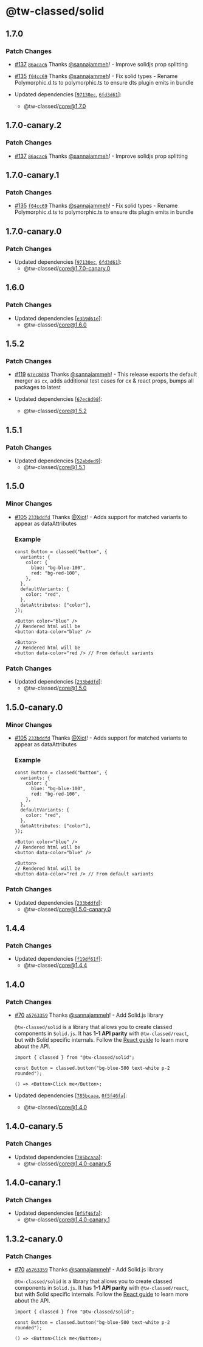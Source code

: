 # @tw-classed/solid

## 1.7.0

### Patch Changes

- [#137](https://github.com/sannajammeh/tw-classed/pull/137) [`86acac6`](https://github.com/sannajammeh/tw-classed/commit/86acac6abbb963d6a3af6888a3b18e26b834bf53) Thanks [@sannajammeh](https://github.com/sannajammeh)! - Improve solidjs prop splitting

- [#135](https://github.com/sannajammeh/tw-classed/pull/135) [`f04cc69`](https://github.com/sannajammeh/tw-classed/commit/f04cc695ce2d5f643de3f346622cd9bab0b39091) Thanks [@sannajammeh](https://github.com/sannajammeh)! - Fix solid types - Rename Polymorphic.d.ts to polymorphic.ts to ensure dts plugin emits in bundle

- Updated dependencies [[`97130ec`](https://github.com/sannajammeh/tw-classed/commit/97130ecf63128d0061f3a20a11ef9052b97476a9), [`6fd3d61`](https://github.com/sannajammeh/tw-classed/commit/6fd3d6106e052481d2364cc7fb732ed6acf3f2a1)]:
  - @tw-classed/core@1.7.0

## 1.7.0-canary.2

### Patch Changes

- [#137](https://github.com/sannajammeh/tw-classed/pull/137) [`86acac6`](https://github.com/sannajammeh/tw-classed/commit/86acac6abbb963d6a3af6888a3b18e26b834bf53) Thanks [@sannajammeh](https://github.com/sannajammeh)! - Improve solidjs prop splitting

## 1.7.0-canary.1

### Patch Changes

- [#135](https://github.com/sannajammeh/tw-classed/pull/135) [`f04cc69`](https://github.com/sannajammeh/tw-classed/commit/f04cc695ce2d5f643de3f346622cd9bab0b39091) Thanks [@sannajammeh](https://github.com/sannajammeh)! - Fix solid types - Rename Polymorphic.d.ts to polymorphic.ts to ensure dts plugin emits in bundle

## 1.7.0-canary.0

### Patch Changes

- Updated dependencies [[`97130ec`](https://github.com/sannajammeh/tw-classed/commit/97130ecf63128d0061f3a20a11ef9052b97476a9), [`6fd3d61`](https://github.com/sannajammeh/tw-classed/commit/6fd3d6106e052481d2364cc7fb732ed6acf3f2a1)]:
  - @tw-classed/core@1.7.0-canary.0

## 1.6.0

### Patch Changes

- Updated dependencies [[`e3b9d61e`](https://github.com/sannajammeh/tw-classed/commit/e3b9d61e5952bdabdd614511c080b039eb417a62)]:
  - @tw-classed/core@1.6.0

## 1.5.2

### Patch Changes

- [#119](https://github.com/sannajammeh/tw-classed/pull/119) [`67ec8d98`](https://github.com/sannajammeh/tw-classed/commit/67ec8d984b03b7f51e416f98088c0c90a22fcc04) Thanks [@sannajammeh](https://github.com/sannajammeh)! - This release exports the default merger as `cx`, adds additional test cases for cx & react props, bumps all packages to latest

- Updated dependencies [[`67ec8d98`](https://github.com/sannajammeh/tw-classed/commit/67ec8d984b03b7f51e416f98088c0c90a22fcc04)]:
  - @tw-classed/core@1.5.2

## 1.5.1

### Patch Changes

- Updated dependencies [[`52abded9`](https://github.com/sannajammeh/tw-classed/commit/52abded95022cca7c16497b08741538b3a05fe88)]:
  - @tw-classed/core@1.5.1

## 1.5.0

### Minor Changes

- [#105](https://github.com/sannajammeh/tw-classed/pull/105) [`233bddfd`](https://github.com/sannajammeh/tw-classed/commit/233bddfd28bed25a40c38a52bb75164dae7bfb36) Thanks [@Xiot](https://github.com/Xiot)! - Adds support for matched variants to appear as dataAttributes

  ### Example

  ```tsx
  const Button = classed("button", {
    variants: {
      color: {
        blue: "bg-blue-100",
        red: "bg-red-100",
      },
    },
    defaultVariants: {
      color: "red",
    },
    dataAttributes: ["color"],
  });

  <Button color="blue" />
  // Rendered html will be
  <button data-color="blue" />

  <Button>
  // Rendered html will be
  <button data-color="red /> // From default variants
  ```

### Patch Changes

- Updated dependencies [[`233bddfd`](https://github.com/sannajammeh/tw-classed/commit/233bddfd28bed25a40c38a52bb75164dae7bfb36)]:
  - @tw-classed/core@1.5.0

## 1.5.0-canary.0

### Minor Changes

- [#105](https://github.com/sannajammeh/tw-classed/pull/105) [`233bddfd`](https://github.com/sannajammeh/tw-classed/commit/233bddfd28bed25a40c38a52bb75164dae7bfb36) Thanks [@Xiot](https://github.com/Xiot)! - Adds support for matched variants to appear as dataAttributes

  ### Example

  ```tsx
  const Button = classed("button", {
    variants: {
      color: {
        blue: "bg-blue-100",
        red: "bg-red-100",
      },
    },
    defaultVariants: {
      color: "red",
    },
    dataAttributes: ["color"],
  });

  <Button color="blue" />
  // Rendered html will be
  <button data-color="blue" />

  <Button>
  // Rendered html will be
  <button data-color="red /> // From default variants
  ```

### Patch Changes

- Updated dependencies [[`233bddfd`](https://github.com/sannajammeh/tw-classed/commit/233bddfd28bed25a40c38a52bb75164dae7bfb36)]:
  - @tw-classed/core@1.5.0-canary.0

## 1.4.4

### Patch Changes

- Updated dependencies [[`f19df61f`](https://github.com/sannajammeh/tw-classed/commit/f19df61fe812481e97f40b09cd9713380a39470a)]:
  - @tw-classed/core@1.4.4

## 1.4.0

### Patch Changes

- [#70](https://github.com/sannajammeh/tw-classed/pull/70) [`a5763359`](https://github.com/sannajammeh/tw-classed/commit/a576335954e8269ef3a03fdd06790eeb9b777e71) Thanks [@sannajammeh](https://github.com/sannajammeh)! - Add Solid.js library

  `@tw-classed/solid` is a library that allows you to create classed components in `Solid.js`. It has **1-1 API parity** with `@tw-classed/react`, but with Solid specific internals. Follow the [React guide](/docs) to learn more about the API.

  ```tsx
  import { classed } from "@tw-classed/solid";

  const Button = classed.button("bg-blue-500 text-white p-2 rounded");

  () => <Button>Click me</Button>;
  ```

- Updated dependencies [[`785bcaaa`](https://github.com/sannajammeh/tw-classed/commit/785bcaaada76f9b19edce4b1724d7850dcb4fbd6), [`0f5f46fa`](https://github.com/sannajammeh/tw-classed/commit/0f5f46fa6ce9f5eb78115c5a04fd9bc06f64c847)]:
  - @tw-classed/core@1.4.0

## 1.4.0-canary.5

### Patch Changes

- Updated dependencies [[`785bcaaa`](https://github.com/sannajammeh/tw-classed/commit/785bcaaada76f9b19edce4b1724d7850dcb4fbd6)]:
  - @tw-classed/core@1.4.0-canary.5

## 1.4.0-canary.1

### Patch Changes

- Updated dependencies [[`0f5f46fa`](https://github.com/sannajammeh/tw-classed/commit/0f5f46fa6ce9f5eb78115c5a04fd9bc06f64c847)]:
  - @tw-classed/core@1.4.0-canary.1

## 1.3.2-canary.0

### Patch Changes

- [#70](https://github.com/sannajammeh/tw-classed/pull/70) [`a5763359`](https://github.com/sannajammeh/tw-classed/commit/a576335954e8269ef3a03fdd06790eeb9b777e71) Thanks [@sannajammeh](https://github.com/sannajammeh)! - Add Solid.js library

  `@tw-classed/solid` is a library that allows you to create classed components in `Solid.js`. It has **1-1 API parity** with `@tw-classed/react`, but with Solid specific internals. Follow the [React guide](/docs) to learn more about the API.

  ```tsx
  import { classed } from "@tw-classed/solid";

  const Button = classed.button("bg-blue-500 text-white p-2 rounded");

  () => <Button>Click me</Button>;
  ```
